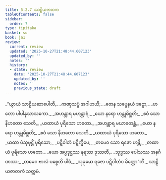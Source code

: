 ```yaml
---
title: 5.2.7 သာဠိယဇာတက
tableOfContents: false
sidebar:
  order: 7
type: tipitaka
basket: su
book: ja1
review:
  current: review
  updated: '2025-10-27T21:48:44.607123'
  updated_by: ''
  notes: ''
  history:
  - state: review
    date: '2025-10-27T21:48:44.607123'
    updated_by: ''
    notes: ''
    previous_state: draft
---
```



<ReviewStatus review={frontmatter.review} showDetails={true} />

<HypothesisAnnotation frontmatter={frontmatter} />

<DynamicBreadcrumb />

<Division number="90" book="ja1" e="ch" v="22" p="130">

<Paragraph number="1253" type="verses" book="ja1">
_“ယွာယံ သာဠိယဆာပေါတိ,_  
_ကဏှသပ္ပံ အဂါဟယိ;_  
_တေန သပ္ပေနယံ ဒဋ္ဌော,_  
_ဟတော ပါပါနုသာသကော._  

</Paragraph>

</Division>
<Division number="91" book="ja1" e="ch" v="22" p="130">

<Paragraph number="1254" type="verses" book="ja1">
_အဟန္တာရ မဟန္တာရံ,_  
_ယော နရော ဟန္တုမိစ္ဆတိ;_  
_ဧဝံ သော နိဟတော သေတိ,_  
_ယထာယံ ပုရိသော ဟတော._  

</Paragraph>

</Division>
<Division number="92" book="ja1" e="ch" v="22" p="131">

<Paragraph number="1255" type="verses" book="ja1">
_အဟန္တာရ မဃာတေန္တံ,_  
_ယော နရော ဟန္တုမိစ္ဆတိ;_  
_ဧဝံ သော နိဟတော သေတိ,_  
_ယထာယံ ပုရိသော ဟတော._  

</Paragraph>

</Division>
<Division number="93" book="ja1" e="ch" v="22" p="131">

<Paragraph number="1256" type="verses" book="ja1">
_ယထာ ပံသုမုဋ္ဌိံ ပုရိသော,_  
_ပဋိဝါတံ ပဋိက္ခိပေ;_  
_တမေဝ သော ရဇော ဟန္တိ,_  
_တထာယံ ပုရိသော ဟတော._  

</Paragraph>

</Division>
<Division number="94" book="ja1" e="ch" v="22" p="131">

<Paragraph number="1257" type="verses" book="ja1">
_ယော အပ္ပဒုဋ္ဌဿ နရဿ ဒုဿတိ,_  
_သုဒ္ဓဿ ပေါသဿ အနင်္ဂဏဿ;_  
_တမေဝ ဗာလံ ပစ္စေတိ ပါပံ,_  
_သုခုမော ရဇော ပဋိဝါတံဝ ခိတ္တော”တိ._  


</Paragraph>
</Division>

<Paragraph number="1258" type="center" book="ja1">
သာဠိယဇာတကံ သတ္တမံ.
</Paragraph>